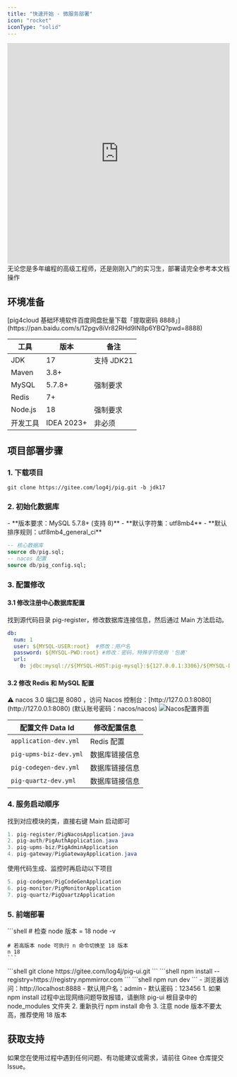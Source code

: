 ```yaml
---
title: "快速开始 - 微服务部署"
icon: "rocket"
iconType: "solid"
---
```


<iframe
  width="100%"
  height="500"
  src="https://player.bilibili.com/player.html?isOutside=true&aid=39687329&bvid=BV12t411B7e9&cid=1224704505&p=2"
  title="Pig4Cloud 部署视频教程"
  frameborder="0"
  allowfullscreen="true"
></iframe>

<Warning>
  无论您是多年编程的高级工程师，还是刚刚入门的实习生，部署请完全参考本文档操作
</Warning>

## 环境准备

<Tip>
  [pig4cloud 基础环境软件百度网盘批量下载「提取密码 8888」](https://pan.baidu.com/s/12pgv8iVr82RHd9IN8p6YBQ?pwd=8888)
</Tip>

| 工具 | 版本 | 备注 |
| --- | --- | --- |
| JDK | 17 | 支持 JDK21 |
| Maven | 3.8+ | |
| MySQL | 5.7.8+ | 强制要求 |
| Redis | 7+ | |
| Node.js | 18 | 强制要求 |
| 开发工具 | IDEA 2023+ | 非必须 |

## 项目部署步骤

### 1. 下载项目
```shell
git clone https://gitee.com/log4j/pig.git -b jdk17
```

### 2. 初始化数据库
<Note>
  - **版本要求：MySQL 5.7.8+ (支持 8)**
  - **默认字符集：utf8mb4**
  - **默认排序规则：utf8mb4_general_ci**
</Note>

```sql
-- 核心数据库
source db/pig.sql;
-- nacos 配置
source db/pig_config.sql;
```

### 3. 配置修改

#### 3.1 修改注册中心数据库配置
<Note>
  找到源代码目录 pig-register，修改数据库连接信息，然后通过 Main 方法启动。
</Note>

```yaml
db:
  num: 1
  user: ${MYSQL-USER:root}  #修改：用户名
  password: ${MYSQL-PWD:root} #修改：密码，特殊字符使用 '包裹'
  url:
    0: jdbc:mysql://${MYSQL-HOST:pig-mysql}:${127.0.0.1:3306}/${MYSQL-DB:pig_config}?characterEncoding=utf8&zeroDateTimeBehavior=convertToNull&useSSL=false&useJDBCCompliantTimezoneShift=true&useLegacyDatetimeCode=false&serverTimezone=GMT%2B8&nullCatalogMeansCurrent=true&allowPublicKeyRetrieval=true
```

#### 3.2 修改 Redis 和 MySQL 配置
<Note>
  ⚠️ nacos 3.0 端口是 8080 ，访问 Nacos 控制台：[http://127.0.0.1:8080](http://127.0.0.1:8080) (默认账号密码：nacos/nacos)
</Note>

<Frame>
  <img src="/images/1736924558140-a6b70b07-3071-4a9b-bc59-e31a1a656ca3.png" alt="Nacos配置界面" />
</Frame>

| 配置文件 Data Id | 修改配置信息 |
| --- | --- |
| `application-dev.yml` | Redis 配置 |
| `pig-upms-biz-dev.yml` | 数据库链接信息 |
| `pig-codegen-dev.yml` | 数据库链接信息 |
| `pig-quartz-dev.yml` | 数据库链接信息 |

### 4. 服务启动顺序
<Note>
  找到对应模块的类，直接右键 Main 启动即可
</Note>

```java
1. pig-register/PigNacosApplication.java 
2. pig-auth/PigAuthApplication.java   
3. pig-upms-biz/PigAdminApplication
4. pig-gateway/PigGatewayApplication.java  
```

<Note>
  使用代码生成、监控时再启动以下项目
</Note>

```java
5. pig-codegen/PigCodeGenApplication  
6. pig-monitor/PigMonitorApplication
7. pig-quartz/PigQuartzApplication
```

### 5. 前端部署

<Steps>
  <Step title="环境检查">
    ```shell
    # 检查 node 版本 = 18
    node -v 
    
    # 若高版本 node 可执行 n 命令切换至 18 版本
    n 18
    ```
  </Step>
  <Step title="下载前端代码">
    ```shell
    git clone https://gitee.com/log4j/pig-ui.git
    ```
  </Step>
  <Step title="安装依赖">
    ```shell
    npm install --registry=https://registry.npmmirror.com
    ```
  </Step>
  <Step title="启动前端服务">
    ```shell
    npm run dev
    ```
  </Step>
  <Step title="访问系统">
    <Note>
      - 浏览器访问：http://localhost:8888
      - 默认用户名：admin
      - 默认密码：123456
    </Note>
  </Step>
</Steps>

<Warning>
  1. 如果 npm install 过程中出现网络问题导致报错，请删除 pig-ui 根目录中的 node_modules 文件夹
  2. 重新执行 npm install 命令
  3. 注意 node 版本不要太高，推荐使用 18 版本
</Warning>

## 获取支持

<CardGroup cols={1}>
  <Card title="遇到问题？" icon="circle-question" href="https://gitee.com/log4j/pig/issues">
    如果您在使用过程中遇到任何问题、有功能建议或需求，请前往 Gitee 仓库提交 Issue。
  </Card>
</CardGroup>

